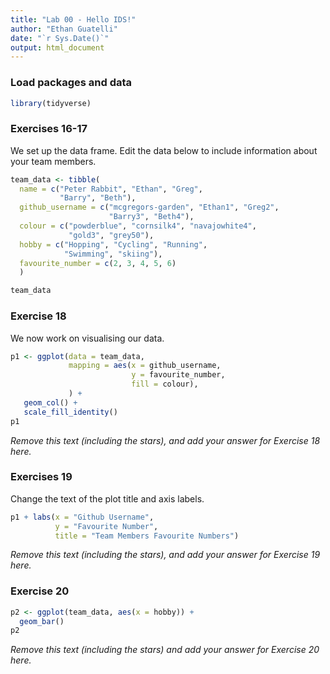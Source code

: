 ```yaml
---
title: "Lab 00 - Hello IDS!"
author: "Ethan Guatelli"
date: "`r Sys.Date()`"
output: html_document
---
```


### Load packages and data

```r
library(tidyverse) 
```

### Exercises 16-17

We set up the data frame. Edit the data below to include information about your team members.

```r
team_data <- tibble(
  name = c("Peter Rabbit", "Ethan", "Greg", 
           "Barry", "Beth"),
  github_username = c("mcgregors-garden", "Ethan1", "Greg2", 
                      "Barry3", "Beth4"), 
  colour = c("powderblue", "cornsilk4", "navajowhite4", 
             "gold3", "grey50"),
  hobby = c("Hopping", "Cycling", "Running", 
            "Swimming", "skiing"),
  favourite_number = c(2, 3, 4, 5, 6)
  )

team_data
```

### Exercise 18

We now work on visualising our data. 

```r
p1 <- ggplot(data = team_data, 
             mapping = aes(x = github_username, 
                           y = favourite_number,
                           fill = colour), 
             ) +
   geom_col() +
   scale_fill_identity()
p1
```


*Remove this text (including the stars), and add your answer for Exercise 18 here.*

### Exercises 19

Change the text of the plot title and axis labels.

```r
p1 + labs(x = "Github Username", 
          y = "Favourite Number",
          title = "Team Members Favourite Numbers")
```

*Remove this text (including the stars), and add your answer for Exercise 19 here.*

### Exercise 20

```r
p2 <- ggplot(team_data, aes(x = hobby)) +
  geom_bar()
p2
```

*Remove this text (including the stars) and add your answer for Exercise 20 here.*
